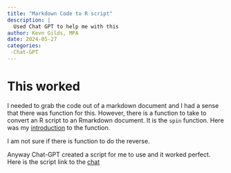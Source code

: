 ```yaml
---
title: "Markdown Code to R script"
description: |
  Used Chat GPT to help me with this
author: Kevn Gilds, MPA
date: 2024-05-27
categories:
 -Chat-GPT
---
```


# This worked

I needed to grab the code out of a markdown document and I had a sense that there was function for this. However, there is a function to take to convert an R script to an Rmarkdown document. It is the `spin` function. Here was my [introduction](https://deanattali.com/2015/03/24/knitrs-best-hidden-gem-spin/) to the function.

I am not sure if there is function to do the reverse.

Anyway Chat-GPT created a script for me to use and it worked perfect. Here is the script link to the [chat](https://chatgpt.com/share/f8e56da6-13d7-4f12-8b67-a50346f85b35)
